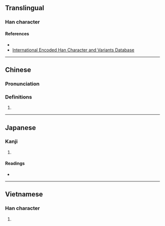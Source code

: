 {{character info/new}}
==Translingual==

===Han character===
{{Han char|rn=30|rad=口|as=07|sn=10|four=61060|canj=RMCW,XRMCW|ids=⿰口酉}}

====References====
* {{Han ref|kx=0193.051|dkj=03726|hdz=10627.050|uh=5512|ud=21778|bh=D0F3|bd=53491}}
* [http://chardb.iis.sinica.edu.tw/char/U+5512 International Encoded Han Character and Variants Database]

----

==Chinese==
{{zh-forms}}

===Pronunciation===
{{zh-pron
|m=qiú
}}

===Definitions===
{{zh-hanzi}}

# {{n-g|seen in a Han dynasty personal name, also as {{l|zh|蝤}}.}}

----

==Japanese==

===Kanji===
{{ja-kanji|grade=|rs=口07}}

# {{rfdef|ja|sort=口07}}

====Readings====
* {{ja-readings|on=[[しゅう]] (shū), [[じゅう]] (jū)|kun=}}

----

==Vietnamese==

===Han character===
{{vi-hantu|[[dẫu]]|rs=口07}}

# {{rfdef|vi|sort=口07}}